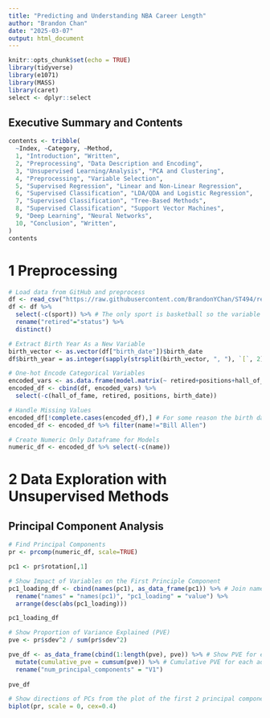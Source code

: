 ```yaml
---
title: "Predicting and Understanding NBA Career Length"
author: "Brandon Chan"
date: "2025-03-07"
output: html_document
---
```


```r
knitr::opts_chunk$set(echo = TRUE)
library(tidyverse)
library(e1071)
library(MASS)
library(caret)
select <- dplyr::select
```

## Executive Summary and Contents

```r
contents <- tribble(
  ~Index, ~Category, ~Method,
  1, "Introduction", "Written",
  2, "Preprocessing", "Data Description and Encoding",
  3, "Unsupervised Learning/Analysis", "PCA and Clustering",
  4, "Preprocessing", "Variable Selection",
  5, "Supervised Regression", "Linear and Non-Linear Regression",
  6, "Supervised Classification", "LDA/QDA and Logistic Regression",
  7, "Supervised Classification", "Tree-Based Methods",
  8, "Supervised Classification", "Support Vector Machines",
  9, "Deep Learning", "Neural Networks",
  10, "Conclusion", "Written", 
)
contents

```


# 1 Preprocessing

```r
# Load data from GitHub and preprocess 
df <- read_csv("https://raw.githubusercontent.com/BrandonYChan/ST494/refs/heads/main/basketball_career_length.csv")
df <- df %>% 
  select(-c(sport)) %>% # The only sport is basketball so the variable is redundant
  rename("retired"="status") %>% 
  distinct()
```


```r
# Extract Birth Year As a New Variable
birth_vector <- as.vector(df["birth_date"])$birth_date 
df$birth_year = as.integer(sapply(strsplit(birth_vector, ", "), `[`, 2))

# One-hot Encode Categorical Variables
encoded_vars <- as.data.frame(model.matrix(~ retired+positions+hall_of_fame-1, data = df))
encoded_df <- cbind(df, encoded_vars) %>% 
  select(-c(hall_of_fame, retired, positions, birth_date))

# Handle Missing Values
encoded_df[!complete.cases(encoded_df),] # For some reason the birth date of Bill Allen is unknown
encoded_df <- encoded_df %>% filter(name!="Bill Allen")

# Create Numeric Only Dataframe for Models
numeric_df <- encoded_df %>% select(-c(name))

```

# 2 Data Exploration with Unsupervised Methods 

## Principal Component Analysis

```r

# Find Principal Components
pr <- prcomp(numeric_df, scale=TRUE)

pc1 <- pr$rotation[,1]

# Show Impact of Variables on the First Principle Component
pc1_loading_df <- cbind(names(pc1), as_data_frame(pc1)) %>% # Join names and loadings to form columns in the dataframe
  rename("names" = "names(pc1)", "pc1_loading" = "value") %>%  
  arrange(desc(abs(pc1_loading)))

pc1_loading_df
```

```r
# Show Proportion of Variance Explained (PVE)
pve <- pr$sdev^2 / sum(pr$sdev^2)   

pve_df <- as_data_frame(cbind(1:length(pve), pve)) %>% # Show PVE for each number of principal components
  mutate(cumulative_pve = cumsum(pve)) %>% # Cumulative PVE for each additional PC 
  rename("num_principal_components" = "V1")
  
pve_df
```


```r
# Show directions of PCs from the plot of the first 2 principal components 
biplot(pr, scale = 0, cex=0.4)
```











